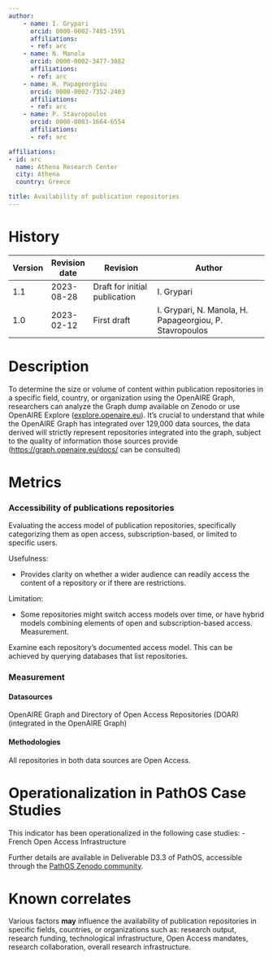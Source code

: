 ```yaml
---
author:
    - name: I. Grypari
      orcid: 0000-0002-7485-1591
      affiliations:
      - ref: arc
    - name: N. Manola
      orcid: 0000-0002-3477-3082
      affiliations:
      - ref: arc
    - name: H. Papageorgiou
      orcid: 0000-0002-7352-2403
      affiliations:
      - ref: arc
    - name: P. Stavropoulos
      orcid: 0000-0003-1664-6554
      affiliations:
      - ref: arc

affiliations:
- id: arc
  name: Athena Research Center
  city: Athena
  country: Greece

title: Availability of publication repositories
---
```



::: {}

# History

| Version | Revision date | Revision                      | Author                                                  |
|---------|---------------|-------------------------------|---------------------------------------------------------|
| 1.1     | 2023-08-28    | Draft for initial publication | I. Grypari                                              |
| 1.0     | 2023-02-12    | First draft                   | I. Grypari, N. Manola, H. Papageorgiou, P. Stavropoulos |

:::

# Description

To determine the size or volume of content within publication repositories in a specific field, country, or organization using the OpenAIRE Graph, researchers can analyze the Graph dump available on Zenodo or use OpenAIRE Explore ([explore.openaire.eu](https://explore.openaire.eu/)). It's crucial to understand that while the OpenAIRE Graph has integrated over 129,000 data sources, the data derived will strictly represent repositories integrated into the graph, subject to the quality of information those sources provide (<https://graph.openaire.eu/docs/> can be consulted)

# Metrics

### Accessibility of publications repositories

Evaluating the access model of publication repositories, specifically categorizing them as open access, subscription-based, or limited to specific users.

Usefulness:

-   Provides clarity on whether a wider audience can readily access the content of a repository or if there are restrictions.

Limitation:

- Some repositories might switch access models over time, or have hybrid models combining elements of open and subscription-based access. Measurement.

Examine each repository's documented access model. This can be achieved by querying databases that list repositories.

### Measurement

#### Datasources

OpenAIRE Graph and Directory of Open Access Repositories (DOAR) (integrated in the OpenAIRE Graph)

#### Methodologies

All repositories in both data sources are Open Access.

# Operationalization in PathOS Case Studies

This indicator has been operationalized in the following case studies:
- French Open Access Infrastructure

Further details are available in Deliverable D3.3 of PathOS, accessible through the [PathOS Zenodo community](https://zenodo.org/communities/pathos/records?q=&l=list&p=1&s=10&sort=newest).

# Known correlates

Various factors **may** influence the availability of publication repositories in specific fields, countries, or organizations such as: research output, research funding, technological infrastructure, Open Access mandates, research collaboration, overall research infrastructure.

